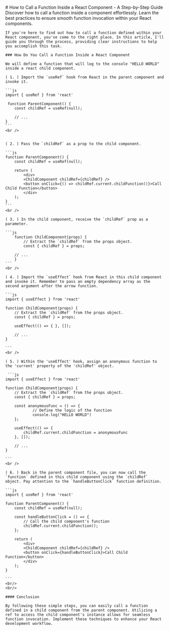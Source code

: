 
<MdxHead
  title="How to Call a Function Inside a React Component - A Step-by-Step Guide"
  keyWords="react.js, react, reactjs, next, next.js, nextjs, function, component, child, child component, parent, parent component, steps"
  description="Discover how to call a function inside a component effortlessly. Learn the best practices to ensure smooth function invocation within your React components."
  ogDescription="Discover how to call a function inside a component effortlessly. Learn the best practices to ensure smooth function invocation within your React components."
  ogImage="https://images.unsplash.com/photo-1485460535564-844461f37f77?ixlib=rb-4.0.3&ixid=M3wxMjA3fDB8MHxzZWFyY2h8OHx8bGVhcm4lMjBjb2Rpbmd8ZW58MHx8MHx8fDA%3D&auto=format&fit=crop&w=500&q=60"
/>

<DarkTheme>
  <NavbarFullMenu />
  <MdxTitle>
      # How to Call a Function Inside a React Component - A Step-by-Step Guide
  </MdxTitle>
  <MdxContentBody
    articleTitle="How to Call a Function Inside a React Component - A Step-by-Step Guide"
    keyWords={["React.js", "Javascript", "Frontend", "Software development"]}
    articleImageSrc="https://images.unsplash.com/photo-1485460535564-844461f37f77?ixlib=rb-4.0.3&ixid=M3wxMjA3fDB8MHxzZWFyY2h8OHx8bGVhcm4lMjBjb2Rpbmd8ZW58MHx8MHx8fDA%3D&auto=format&fit=crop&w=500&q=60"
  >
    Discover how to call a function inside a component effortlessly. Learn the best practices to ensure smooth function invocation within your React components.

    If you're here to find out how to call a function defined within your React component, you've come to the right place. In this article, I'll guide you through the process, providing clear instructions to help you accomplish this task.

    ### How Do You Call a Function Inside a React Component

    We will define a function that will log to the console "HELLO WORLD" inside a react child component.

    ( 1. ) Import the `useRef` hook from React in the parent component and invoke it.

    ```js
    import { useRef } from 'react'

     function ParentComponent() {
        const childRef = useRef(null);

        // ...
    }
    ```
    <br />


    ( 2. ) Pass the `childRef` as a prop to the child component.

    ```js
    function ParentComponent() {
        const childRef = useRef(null);

        return (
            <div>
            <ChildComponent childRef={childRef} />
            <button onClick={() => childRef.current.childFunction()}>Call Child Function</button>
            </div>
        );
    }
    ```
    <br />

    ( 3. ) In the child component, receive the `childRef` prop as a parameter.

    ```js
        function ChildComponent(props) {
            // Extract the `childRef` from the props object.
            const { childRef } = props;

        // ...
        }
    ```
    <br />

    ( 4. ) Import the `useEffect` hook from React in this child component and invoke it. Remember to pass an empty dependency array as the second argument after the arrow function.

    ```js
    import { useEffect } from 'react'

    function ChildComponent(props) {
        // Extract the `childRef` from the props object.
        const { childRef } = props;

        useEffect(() => { }, []);

        // ...
    }

    ```
    <br />

    ( 5. ) Within the 'useEffect' hook, assign an anonymous function to the 'current' property of the 'childRef' object.

     ```js
    import { useEffect } from 'react'

    function ChildComponent(props) {
        // Extract the `childRef` from the props object.
        const { childRef } = props;

        const anonymousFunc = () => {
                // Define the logic of the function
                console.log("HELLO WORLD")
        };

        useEffect(() => {
            childRef.current.childFunction = anonymousFunc
        }, []);

        // ...
    }

    ```
    <br />

    ( 6. ) Back in the parent component file, you can now call the `function` defined in this child component using the `childRef` object. Pay attention to the `handleButtonClick` function definition.

    ```js
    import { useRef } from 'react'

    function ParentComponent() {
        const childRef = useRef(null);

        const handleButtonClick = () => {
            // Call the child component's function
            childRef.current.childFunction();
        };

        return (
            <div>
            <ChildComponent childRef={childRef} />
            <button onClick={handleButtonClick}>Call Child Function</button>
            </div>
        );
    }

    ```
    <br/>
    <br/>

    #### Conclusion

    By following these simple steps, you can easily call a function defined in a child component from the parent component. Utilizing a ref to access the child component's instance allows for seamless function invocation. Implement these techniques to enhance your React development workflow.

</MdxContentBody>

</DarkTheme>
